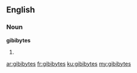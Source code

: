 ==English==

===Noun===
'''gibibytes'''

# {{plural of|gibibyte}}

[[ar:gibibytes]]
[[fr:gibibytes]]
[[ku:gibibytes]]
[[my:gibibytes]]